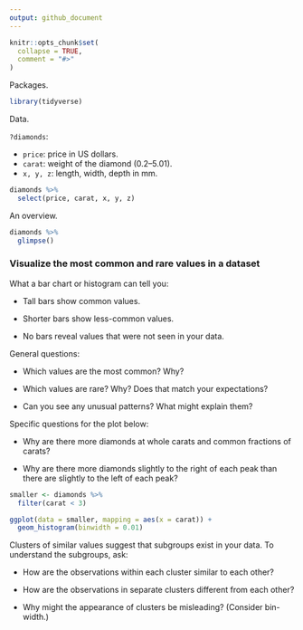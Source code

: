 ```yaml
---
output: github_document
---
```


```r
knitr::opts_chunk$set(
  collapse = TRUE,
  comment = "#>"
)
```

Packages.

```r
library(tidyverse)
```

Data.

`?diamonds`:

* `price`: price in US dollars.
* `carat`: weight of the diamond (0.2–5.01).
* `x, y, z`: length, width, depth in mm.

```r
diamonds %>% 
  select(price, carat, x, y, z)
```

An overview.

```r
diamonds %>% 
  glimpse()
```

### Visualize the most common and rare values in a dataset

What a bar chart or histogram can tell you:

* Tall bars show common values.

* Shorter bars show less-common values. 

* No bars reveal values that were not seen in your data.

General questions:

* Which values are the most common? Why?

* Which values are rare? Why? Does that match your expectations?

* Can you see any unusual patterns? What might explain them?

Specific questions for the plot below:

* Why are there more diamonds at whole carats and common fractions of carats?

* Why are there more diamonds slightly to the right of each peak than there are
slightly to the left of each peak?

```r
smaller <- diamonds %>% 
  filter(carat < 3)

ggplot(data = smaller, mapping = aes(x = carat)) +
  geom_histogram(binwidth = 0.01)
```

Clusters of similar values suggest that subgroups exist in your data. To understand the subgroups, ask:

* How are the observations within each cluster similar to each other?

* How are the observations in separate clusters different from each other?

* Why might the appearance of clusters be misleading? (Consider bin-width.)

